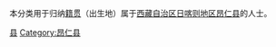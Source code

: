 {{Catnav|頁面分類|各種主題的頁面分類|依中国各省来作的分类|各地中国人|西藏人|日喀则人}}
{{Catnav|頁面分類|人物|各國人物|中国人|各地中国人|西藏人|日喀则人}}

本分类用于归纳[[籍贯|籍贯]]（出生地）属于[[西藏自治区|西藏自治区]][[日喀则地区|日喀则地区]][[昂仁县|昂仁县]]的人士。

[[Category:日喀则人|县]]
[[Category:昂仁县|Category:昂仁县]]